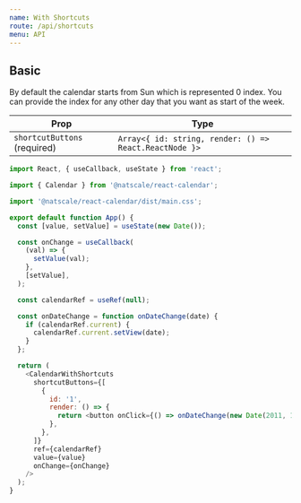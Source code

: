 ```yaml
---
name: With Shortcuts
route: /api/shortcuts
menu: API
---
```


## Basic

By default the calendar starts from Sun which is represented 0 index.
You can provide the index for any other day that you want as start of the week.


<Value />

| Prop                         | Type                                                   |
| ---------------------------- | ------------------------------------------------------ |
| `shortcutButtons` (required) | `Array<{ id: string, render: () => React.ReactNode }>` |

```js
import React, { useCallback, useState } from 'react';

import { Calendar } from '@natscale/react-calendar';

import '@natscale/react-calendar/dist/main.css';

export default function App() {
  const [value, setValue] = useState(new Date());

  const onChange = useCallback(
    (val) => {
      setValue(val);
    },
    [setValue],
  );

  const calendarRef = useRef(null);

  const onDateChange = function onDateChange(date) {
    if (calendarRef.current) {
      calendarRef.current.setView(date);
    }
  };

  return (
    <CalendarWithShortcuts
      shortcutButtons={[
        {
          id: '1',
          render: () => {
            return <button onClick={() => onDateChange(new Date(2011, 11, 24))}>24, Sept, 2011</button>;
          },
        },
      ]}
      ref={calendarRef}
      value={value}
      onChange={onChange}
    />
  );
}
```
